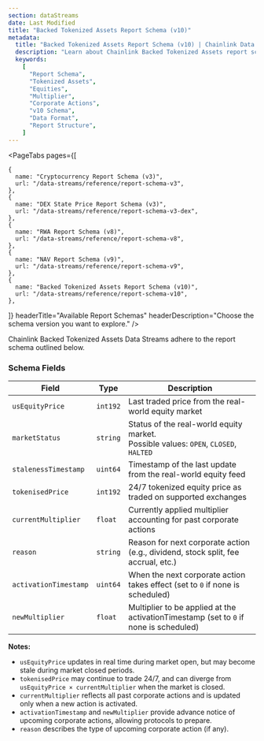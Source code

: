 ```yaml
---
section: dataStreams
date: Last Modified
title: "Backed Tokenized Assets Report Schema (v10)"
metadata:
  title: "Backed Tokenized Assets Report Schema (v10) | Chainlink Data Streams"
  description: "Learn about Chainlink Backed Tokenized Assets report schema (v10), including fields, encoding, and examples for integrating tokenized asset data in your applications."
  keywords:
    [
      "Report Schema",
      "Tokenized Assets",
      "Equities",
      "Multiplier",
      "Corporate Actions",
      "v10 Schema",
      "Data Format",
      "Report Structure",
    ]
---
```



<DataStreams section="dsNotes" />

<PageTabs
  pages={[

    {
      name: "Cryptocurrency Report Schema (v3)",
      url: "/data-streams/reference/report-schema-v3",
    },
    {
      name: "DEX State Price Report Schema (v3)",
      url: "/data-streams/reference/report-schema-v3-dex",
    },
    {
      name: "RWA Report Schema (v8)",
      url: "/data-streams/reference/report-schema-v8",
    },
    {
      name: "NAV Report Schema (v9)",
      url: "/data-streams/reference/report-schema-v9",
    },
    {
      name: "Backed Tokenized Assets Report Schema (v10)",
      url: "/data-streams/reference/report-schema-v10",
    },

]}
headerTitle="Available Report Schemas"
headerDescription="Choose the schema version you want to explore."
/>

Chainlink Backed Tokenized Assets Data Streams adhere to the report schema outlined below.

### Schema Fields

| Field                 | Type     | Description                                                                               |
| --------------------- | -------- | ----------------------------------------------------------------------------------------- |
| `usEquityPrice`       | `int192` | Last traded price from the real-world equity market                                       |
| `marketStatus`        | `string` | Status of the real-world equity market. <br/> Possible values: `OPEN`, `CLOSED`, `HALTED` |
| `stalenessTimestamp`  | `uint64` | Timestamp of the last update from the real-world equity feed                              |
| `tokenisedPrice`      | `int192` | 24/7 tokenized equity price as traded on supported exchanges                              |
| `currentMultiplier`   | `float`  | Currently applied multiplier accounting for past corporate actions                        |
| `reason`              | `string` | Reason for next corporate action (e.g., dividend, stock split, fee accrual, etc.)         |
| `activationTimestamp` | `uint64` | When the next corporate action takes effect (set to `0` if none is scheduled)             |
| `newMultiplier`       | `float`  | Multiplier to be applied at the activationTimestamp (set to `0` if none is scheduled)     |

**Notes:**

- `usEquityPrice` updates in real time during market open, but may become stale during market closed periods.
- `tokenisedPrice` may continue to trade 24/7, and can diverge from `usEquityPrice × currentMultiplier` when the market is closed.
- `currentMultiplier` reflects all past corporate actions and is updated only when a new action is activated.
- `activationTimestamp` and `newMultiplier` provide advance notice of upcoming corporate actions, allowing protocols to prepare.
- `reason` describes the type of upcoming corporate action (if any).
